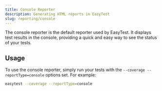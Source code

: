 ```yaml
---
title: Console Reporter
description: Generating HTML reports in EasyTest
slug: reporting/console
---
```


The console reporter is the default reporter used by EasyTest. It displays test results in the console, providing a quick and easy way to see the status of your tests.

## Usage

To use the console reporter, simply run your tests with the `--coverage --reportType=console` options set. For example:

```bash
easytest --coverage --reportType=console
```